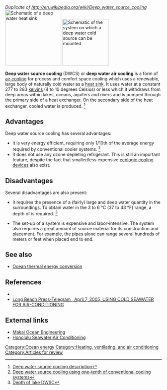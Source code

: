 ''Duplicate of http://en.wikipedia.org/wiki/Deep_water_source_cooling ''
[[Image:DeepWaterSourceCooling.svg|thumb|right|180px|Schematic of a deep water heat sink]]
[[Image:Heat pump system.jpg|thumb|right|150px|Schematic of the system on which a deep water cold source can be mounted]]

'''Deep water source cooling''' (DWCS) or '''deep water air cooling''' is a form of [[air cooling]] for process and comfort space cooling which uses a renewable, large body of naturally cold water as a [[heat sink]]. It uses water at a constant 277 to 283 [[kelvin]]s (4 to 10 degrees Celsius) or less which it withdraws from deep areas within lakes, oceans, aquifers and rivers and is pumped through the primary side of a heat exchanger. On the secondary side of the heat exchanger, cooled water is produced. <ref>[http://www.energy.rochester.edu/idea/cooling/1995/dwsc/ Deep water source cooling description]</ref>

==Advantages==

Deep water source cooling has several advantages:

* It is very energy efficient, requiring only 1/10th of the average energy required by conventional cooler systems. <ref>[http://www.energy.rochester.edu/idea/cooling/1995/dwsc/ Deep water source cooling using one-tenth of conventional cooling systems]</ref>
* It does not use any ozone depleting refrigerant. This is still an important feature, despite the fact that smaller/less expensive [[Refrigerator#Types of domestic refrigerators|ecologic cooling devices]] also exist.

==Disadvantages==

Several disadvantages are also present:

* It requires the presence of a (fairly) large and deep water quantity in the surroundings. To obtain water in the 3 to 6 °C (37 to 43 °F) range, a depth of {{convert|66|m|ft|sp=us}} is required. <ref>[http://www.energy.rochester.edu/idea/cooling/1995/dwsc/concept.htm Depth of lake DWSC]</ref>

* The set-up of a system is expensive and labor-intensive. The system also requires a great amount of source material for its construction and placement. For example, the pipes alone can range several hundreds of meters or feet when placed end to end.

==See also==

*[[Ocean thermal energy conversion]]

== References ==
{{reflist}}
*{{cite news |first=Jennifer |last=Sudick |authorlink= |coauthors= |title=New seawater cooling plant in the works  |url=http://starbulletin.com/2008/01/15/business/story03.html |work=Honolulu Star-Bulletin |publisher= |date=Vol. 13, Issue 15 - Tuesday, January 15, 2008 |accessdate=2008-04-26 }}
*[http://nl.newsbank.com/nl-search/we/Archives?p_product=LB&p_theme=lb&p_action=search&p_maxdocs=200&p_topdoc=1&p_text_direct-0=109593F58A1001A6&p_field_direct-0=document_id&p_perpage=10&p_sort=YMD_date:D&s_trackval=GooglePM Long Beach Press-Telegram , April 7, 2005, USING COLD SEAWATER FOR AIR-CONDITIONING]

==External links==
* [http://www.makai.com Makai Ocean Engineering]
* [http://honoluluswac.com/ Honolulu Seawater Air Conditioning]

{{DEFAULTSORT:Deep Water Source Cooling}}
[[Category:Ocean energy]]
[[Category:Heating, ventilating, and air conditioning]]
[[Category:Articles for review]]